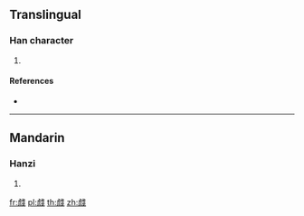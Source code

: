 {{character info/new}}
==Translingual==

===Han character===
{{Han char|rn=141|rad=虍|as=10|sn=14|four=23253|canj=YUII|ids=⿰虎戔}}

# {{defn|Han|sort=虍10}}

====References====
* {{Han ref|kx=1075.310|dkj=32758|dj=1544.120|hdz=42829.040|uh=8665|ud=34405|bh=EB59|bd=60249}}

----

==Mandarin==

===Hanzi===
{{cmn-hanzi|pin=[[zhàn]] ([[zhan4]])|wg=chan<sup>4</sup>}}

# {{defn|lang=cmn|sort=虍10}}

[[fr:虥]]
[[pl:虥]]
[[th:虥]]
[[zh:虥]]